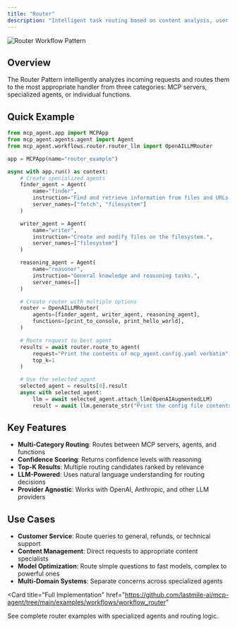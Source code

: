 ```yaml
---
title: "Router"
description: "Intelligent task routing based on content analysis, user intent, and dynamic conditions."
---
```



![Router Workflow Pattern](/images/router-workflow.png)

## Overview

The Router Pattern intelligently analyzes incoming requests and routes them to the most appropriate handler from three categories: MCP servers, specialized agents, or individual functions.

## Quick Example

```python
from mcp_agent.app import MCPApp
from mcp_agent.agents.agent import Agent
from mcp_agent.workflows.router.router_llm import OpenAILLMRouter

app = MCPApp(name="router_example")

async with app.run() as context:
    # Create specialized agents
    finder_agent = Agent(
        name="finder",
        instruction="Find and retrieve information from files and URLs.",
        server_names=["fetch", "filesystem"]
    )

    writer_agent = Agent(
        name="writer",
        instruction="Create and modify files on the filesystem.",
        server_names=["filesystem"]
    )

    reasoning_agent = Agent(
        name="reasoner",
        instruction="General knowledge and reasoning tasks.",
        server_names=[]
    )

    # Create router with multiple options
    router = OpenAILLMRouter(
        agents=[finder_agent, writer_agent, reasoning_agent],
        functions=[print_to_console, print_hello_world],
    )

    # Route request to best agent
    results = await router.route_to_agent(
        request="Print the contents of mcp_agent.config.yaml verbatim",
        top_k=1
    )

    # Use the selected agent
    selected_agent = results[0].result
    async with selected_agent:
        llm = await selected_agent.attach_llm(OpenAIAugmentedLLM)
        result = await llm.generate_str("Print the config file contents")
```

## Key Features

- **Multi-Category Routing**: Routes between MCP servers, agents, and functions
- **Confidence Scoring**: Returns confidence levels with reasoning
- **Top-K Results**: Multiple routing candidates ranked by relevance
- **LLM-Powered**: Uses natural language understanding for routing decisions
- **Provider Agnostic**: Works with OpenAI, Anthropic, and other LLM providers

## Use Cases

- **Customer Service**: Route queries to general, refunds, or technical support
- **Content Management**: Direct requests to appropriate content specialists
- **Model Optimization**: Route simple questions to fast models, complex to powerful ones
- **Multi-Domain Systems**: Separate concerns across specialized agents

<Card
  title="Full Implementation"
  href="https://github.com/lastmile-ai/mcp-agent/tree/main/examples/workflows/workflow_router"
>
  See complete router examples with specialized agents and routing logic.
</Card>
